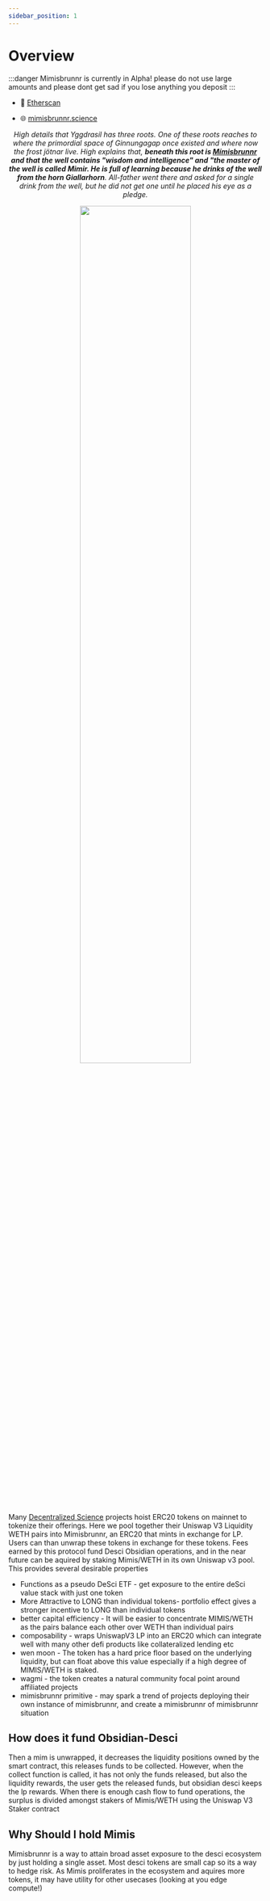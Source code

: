 ```yaml
---
sidebar_position: 1
---
```


# Overview
:::danger
Mimisbrunnr is currently in Alpha! please do not use large amounts and please dont get sad if you lose anything you deposit 
:::
- 🔎  [Etherscan](https://etherscan.io/address/0x8c117c89225baa3d2be118892aafae0f89fb9f6f)

- 🌐  [mimisbrunnr.science](https://mimisbrunnr.science)

<p align="center"><i> High details that Yggdrasil has three roots. One of these roots reaches to where the primordial space of Ginnungagap once existed and where now the frost jötnar live. High explains that, <b>beneath this root is <a href="https://en.wikipedia.org/wiki/M%C3%ADmisbrunnr" target="_blank">Mímisbrunnr</a> and that the well contains "wisdom and intelligence" and "the master of the well is called Mimir. He is full of learning because he drinks of the well from the horn Giallarhorn</b>. All-father went there and asked for a single drink from the well, but he did not get one until he placed his eye as a pledge.</i></p> 

<p align="center"><img width="66%" align="center" src={Yggdrasil}/></p>

  
  Many [Decentralized Science](https://ethereum.org/en/desci/) projects hoist ERC20 tokens on mainnet to tokenize their offerings. Here we pool together their Uniswap V3 Liquidity WETH pairs into Mimisbrunnr, an ERC20 that mints in exchange for LP.  Users can than unwrap these tokens in exchange for these tokens.  Fees earned by this protocol fund Desci Obsidian operations, and in the near future can be aquired by staking Mimis/WETH in its own Uniswap v3 pool. This provides several desirable properties

  - Functions as a pseudo DeSci ETF - get exposure to the entire deSci value stack with just one token
  - More Attractive to LONG than individual tokens- portfolio effect gives a stronger incentive to LONG than individual tokens
  - better capital efficiency - It will be easier to concentrate MIMIS/WETH as the pairs balance each other over WETH than individual pairs
  - composability - wraps UniswapV3 LP into an ERC20 which can integrate well with many other defi products like collateralized lending etc
  - wen moon - The token has a hard price floor based on the underlying liquidity, but can float above this value especially if a high degree of MIMIS/WETH is staked.
  - wagmi - the token creates a natural community focal point around affiliated projects
  - mimisbrunnr primitive - may spark a trend of projects deploying their own instance of mimisbrunnr, and create a mimisbrunnr of mimisbrunnr situation

## How does it fund Obsidian-Desci

Then a mim is unwrapped, it decreases the liquidity positions owned by the smart contract, this releases funds to be collected.  However, when the collect function is called, it has not only the funds released, but also the liquidity rewards, the user gets the released funds, but obsidian desci keeps the lp rewards. When there is enough cash flow to fund operations, the surplus is divided amongst stakers of Mimis/WETH using the Uniswap V3 Staker contract

## Why Should I hold Mimis

Mimisbrunnr is a way to attain broad asset exposure to the desci ecosystem by just holding a single asset.  Most desci tokens are small cap so its a way to hedge risk. As Mimis proliferates in the ecosystem and aquires more tokens, it may have utility for other usecases (looking at you edge compute!)



 
